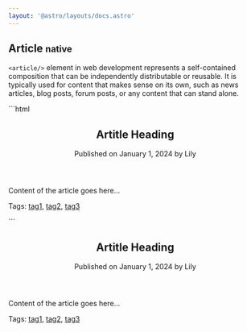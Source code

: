 ```yaml
---
layout: '@astro/layouts/docs.astro'
---
```


##  Article <small class="clr-subtext txt-nm txt-lowercase"> native </small>

`<article/>` element in web development represents a self-contained 
composition that can be independently distributable or reusable. It is 
typically used for content that makes sense on its own, such as news articles, 
blog posts, forum posts, or any content that can stand alone.

<grid data-props="--2" class='outln outln-primary radius-3xs'>
  ```html
  <article>
    <header>
      <h1>Artitle Heading</h1>
      <time>Published on January 1, 2024 by Lily</time>
    </header>
    <p>Content of the article goes here...</p>
    <footer>
      <p>Tags: <a href="#">tag1</a>, <a href="#">tag2</a>, <a href="#">tag3</a></p>
    </footer>
  </article>
  ```
  <column class='align-center[items] flex place-center p-5xl'>
    <article>
      <header>
        <h1>Artitle Heading</h1>
        <time>Published on January 1, 2024 by Lily</time>
      </header>
      <p>Content of the article goes here...</p>
      <footer>
        <p>Tags: <a href="#">tag1</a>, <a href="#">tag2</a>, <a href="#">tag3</a></p>
      </footer>
    </article>
  </column>
</grid>
